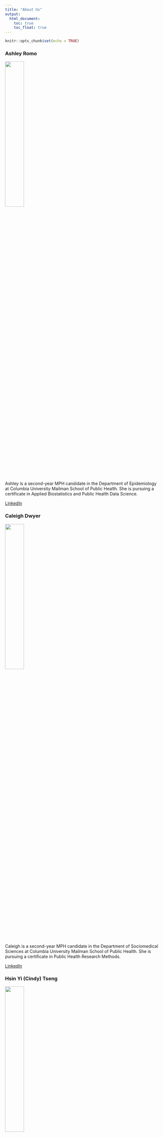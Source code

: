 ```yaml
---
title: "About Us"
output: 
  html_document:
    toc: true
    toc_float: true
---
```


```r
knitr::opts_chunk$set(echo = TRUE)
```

### Ashley Romo

<img src="images/ashley.jpg" style="width:35%">

Ashley is a second-year MPH candidate in the Department of Epidemiology at Columbia University Mailman School of Public Health. She is pursuing a certificate in Applied Biostatistics and Public Health Data Science.

[LinkedIn](https://www.linkedin.com/in/ashley-romo-963a35129/)

### Caleigh Dwyer

<img src="images/caleigh.jpg" style="width:35%">

Caleigh is a second-year MPH candidate in the Department of Sociomedical Sciences at Columbia University Mailman School of Public Health. She is pursuing a certificate in Public Health Research Methods.

[LinkedIn](https://www.linkedin.com/in/caleigh-dwyer-a512a912b)

### Hsin Yi (Cindy) Tseng

<img src="images/cindy.jpeg" style="width:35%">

Hsin Yi (Cindy) is a second-year MPH candidate in the Department of Epidemiology at Columbia University Mailman School of Public Health. She is pursuing a certificate in Applied Biostatistics and Public Health Data Science.

[LinkedIn](https://www.linkedin.com/in/hsin-yi-t-012b1097?trk=contact-info)

### Sarah Younes

<img src="images/sarah.jpg" style="width:35%">

Sarah is a second-year MPH candidate in the Department of Sociomedical Sciences at Columbia University Mailman School of Public Health. She is pursuing a certificate in Public Health Research Methods.

[LinkedIn](https://www.linkedin.com/in/sarahmyounes/)

### Wen Dai

<img src="images/wen.jpeg" style="width:35%">

Wen is a second-year MPH candidate in the Department of Epidemiology at Columbia University Mailman School of Public Health. She is pursuing a certificate in Applied Biostatistics and Public Health Data Science.
